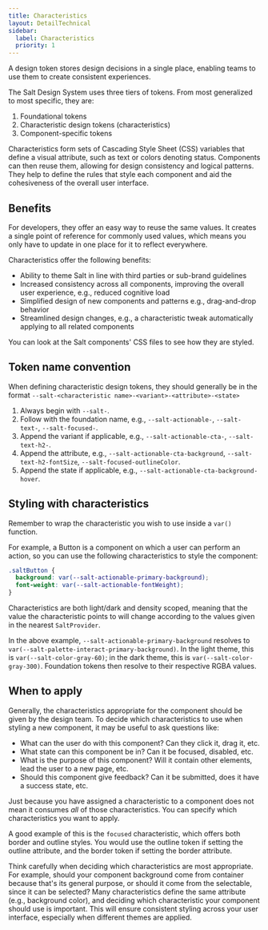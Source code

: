 ```yaml
---
title: Characteristics
layout: DetailTechnical
sidebar:
  label: Characteristics
  priority: 1
---
```


A design token stores design decisions in a single place, enabling teams to use them to create consistent experiences.

The Salt Design System uses three tiers of tokens. From most generalized to most specific, they are:

1. Foundational tokens
2. Characteristic design tokens (characteristics)
3. Component-specific tokens

Characteristics form sets of Cascading Style Sheet (CSS) variables that define a visual attribute, such as text or colors denoting status. Components can then reuse them, allowing for design consistency and logical patterns. They help to define the rules that style each component and aid the cohesiveness of the overall user interface.

## Benefits


For developers, they offer an easy way to reuse the same values. It creates a single point of reference for commonly used values, which means you only have to update in one place for it to reflect everywhere.

Characteristics offer the following benefits:

- Ability to theme Salt in line with third parties or sub-brand guidelines
- Increased consistency across all components, improving the overall user experience, e.g., reduced cognitive load
- Simplified design of new components and patterns e.g., drag-and-drop behavior
- Streamlined design changes, e.g., a characteristic tweak automatically applying to all related components

You can look at the Salt components' CSS files to see how they are styled.

## Token name convention

When defining characteristic design tokens, they should generally be in the format `--salt-<characteristic name>-<variant>-<attribute>-<state>`

1. Always begin with `--salt-`.
2. Follow with the foundation name, e.g., `--salt-actionable-`, `--salt-text-`, `--salt-focused-`.
3. Append the variant if applicable, e.g., `--salt-actionable-cta-`, `--salt-text-h2-`.
4. Append the attribute, e.g., `--salt-actionable-cta-background`, `--salt-text-h2-fontSize`, `--salt-focused-outlineColor`.
5. Append the state if applicable, e.g., `--salt-actionable-cta-background-hover`.

## Styling with characteristics

Remember to wrap the characteristic you wish to use inside a `var()` function.

For example, a Button is a component on which a user can perform an action, so you can use the following characteristics to style the component:

```css
.saltButton {
  background: var(--salt-actionable-primary-background);
  font-weight: var(--salt-actionable-fontWeight);
}
```

Characteristics are both light/dark and density scoped, meaning that the value the characteristic points to will change according to the values given in the nearest `SaltProvider`.

In the above example, `--salt-actionable-primary-background` resolves to `var(--salt-palette-interact-primary-background)`. In the light theme, this is `var(--salt-color-gray-60)`; in the dark theme, this is `var(--salt-color-gray-300)`. Foundation tokens then resolve to their respective RGBA values.

## When to apply

Generally, the characteristics appropriate for the component should be given by the design team. To decide which characteristics to use when styling a new component, it may be useful to ask questions like:

- What can the user do with this component? Can they click it, drag it, etc.
- What state can this component be in? Can it be focused, disabled, etc.
- What is the purpose of this component? Will it contain other elements, lead the user to a new page, etc.
- Should this component give feedback? Can it be submitted, does it have a success state, etc.

Just because you have assigned a characteristic to a component does not mean it consumes _all_ of those characteristics. You can specify which characteristics you want to apply.

A good example of this is the `focused` characteristic, which offers both border and outline styles. You would use the outline token if setting the outline attribute, and the border token if setting the border attribute.

Think carefully when deciding which characteristics are most appropriate. For example, should your component background come from container because that's its general purpose, or should it come from the selectable, since it can be selected? Many characteristics define the same attribute (e.g., background color), and deciding which characteristic your component should use is important. This will ensure consistent styling across your user interface, especially when different themes are applied.
